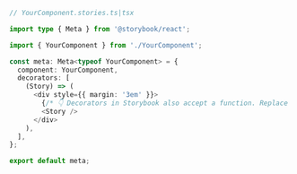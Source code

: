 ```ts
// YourComponent.stories.ts|tsx

import type { Meta } from '@storybook/react';

import { YourComponent } from './YourComponent';

const meta: Meta<typeof YourComponent> = {
  component: YourComponent,
  decorators: [
    (Story) => (
      <div style={{ margin: '3em' }}>
        {/* 👇 Decorators in Storybook also accept a function. Replace <Story/> with Story() to enable it  */}
        <Story />
      </div>
    ),
  ],
};

export default meta;
```
